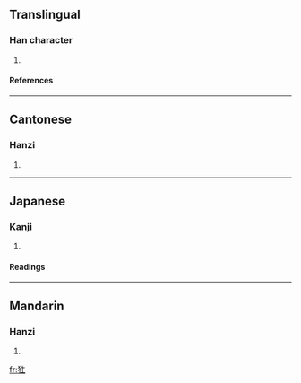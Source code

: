 ==Translingual==
===Han character===
{{Han char|rn=94|rad=犬|as=05|sn=8|four=4521<sub>0</sub>|canj=大竹竹手一 (KHHQM)}}
# {{defn|Han|sort=犬05}}
====References====
{{Han ref|kx=0708.200|dkj=20324|dj=1121.030|hdz=21340.070|uh=72CC|ud=29388|bh=CD64|bd=52580}}

----
==Cantonese==
===Hanzi===
{{yue-hanzi|jyut=|y=sing3}}
# {{defn|Cantonese}}

----
==Japanese==
===Kanji===
{{ja-kanji|grade=|rs=犬05}}
# {{defn|Japanese}} 
====Readings====
{{ja-readings|on=[[せい]] (sei), [[しょう]] (shō)|kun=[[しょうじょう]] (shōujō)}}

----
==Mandarin==
===Hanzi===
{{cmn-hanzi|pin=[[shēng]] (sheng1), [[xīng]] (xing1)|wg=sheng<sup>1</sup>, hsing<sup>1</sup>}}
# {{defn|Mandarin}}

[[fr:狌]]
